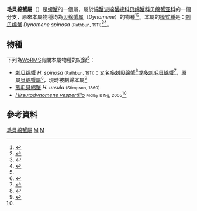 {{Automatic Taxobox
| taxon = Hirsutodynomene
| image = Hirsutodynomene spinosa (juv).JPG
| image_caption = 
| authority = McLay, 1999<ref name=WoRMS_391604 />
}}
'''毛貝綿蟹屬'''（{{lang|la|'''''Hirsutodynomene'''''}}）是[[螃蟹|螃蟹]]的一個屬，屬於[[綿蟹派|綿蟹派]][[綿蟹總科|綿蟹總科]][[贝绵蟹科|贝绵蟹科]][[贝绵蟹亚科|贝绵蟹亚科]]的一個分支，原來本屬物種均為[[贝绵蟹属|贝绵蟹属]]（''Dynomene''）的物種<ref name=WoRMS_204960>{{cite WoRMS |id=204960 |title=''Dynomene'' Desmarest, 1823 |accessdate=2015-09-26 |author1=Vanden Berghe, Edward |author2=Martinez, Olga |author3=Davie, Peter |date=2011-01-18 }}</ref><ref name=zootaxa>{{Zootaxa |2008|1850|1|26|last1=Guinot |first1=Danièle |date=2008-07-02 |title=A re-evaluation of the Dynomenidae Ortmann, 1892 (Crustacea, Decapoda, Brachyura, Podotremata), with the recognition of four subfamilies }}</ref>。本屬的[[模式種|模式種]]是：[[刺贝绵蟹|刺贝绵蟹]] ''Dynomene spinosa'' <small>(Rathbun, 1911)</small><ref name=WoRMS_391604>{{cite WoRMS |id=391604 |title=''Hirsutodynomene'' McLay, 1999  |accessdate=2015-09-26 |author1=Davie, Peter |date=2011-01-19 }}</ref><ref name=WoRMS_440134>{{cite WoRMS |id=440134 |title=''Hirsutodynomene spinosa'' (Rathbun, 1911) |accessdate=2015-09-26 |author1=Davie, Peter |date=2009-12-17 }}</ref>。

==物種==
下列為[[WoRMS|WoRMS]]有關本屬物種的紀錄<ref name=WoRMS_391604 />：
* [[刺贝绵蟹|刺贝绵蟹]] ''H. spinosa'' <small>(Rathbun, 1911)</small>：又名[[多刺贝绵蟹|多刺贝绵蟹]]<ref name=westsand>{{cite journal |volume=第17集 |journal=[[海洋科学集刊|海洋科学集刊]] (STUDIA MARINA SINICA) |date=1980-12 |url=http://decapoda.nhm.org/pdfs/32251/32251.pdf |title=西沙群島蟹類研究II |author=[[陈惠莲|陈惠莲]]（[[中國科學院海洋研究所|中國科學院海洋研究所]]） |language=zh-hans |pages=118-119 |access-date=2015-09-28 |archive-date=2015-09-26 |archive-url=https://web.archive.org/web/20150926081205/http://decapoda.nhm.org/pdfs/32251/32251.pdf |dead-url=no }}</ref>或[[多刺毛貝綿蟹|多刺毛貝綿蟹]]<ref name=TaiBNET_416691>{{TaiBNET |ID=416691 |binomial=Hirsutodynomene spinosa |taxon=多刺毛貝綿蟹 |accessdate=2012-11-15 }}</ref>，原屬[[貝綿蟹屬|貝綿蟹屬]]<ref name='id11438'>{{cite web| url =http://www.bioinfo.cn/db05/BjdwSpecies.php?action=view&id=11438| title =刺贝绵蟹| work =《中国动物物种编目数据库》| publisher =中国科学院微生物研究所| author =中国科学院动物研究所| accessdate =2009-04-28| archive-date =2016-03-05| archive-url =https://web.archive.org/web/20160305052810/http://www.bioinfo.cn/db05/BjdwSpecies.php?action=view&id=11438| dead-url =yes}}</ref>，現時被劃歸本屬<ref name=WoRMS_440134>{{cite WoRMS |id=440134 |title=''Hirsutodynomene spinosa'' (Rathbun, 1911) |accessdate=2015-09-26 |author1=Davie, Peter |date=2009-12-17 }}</ref>
* [[熊毛貝綿蟹|熊毛貝綿蟹]] ''H. ursula'' <small>(Stimpson, 1860)</small>
* ''[[Hirsutodynomene_vespertilio|Hirsutodynomene vespertilio]]'' <small>Mclay & Ng, 2005</small><ref name=zootaxa />

== 參考資料 ==
{{reflist}}
{{taxonbar}}

[[Category:毛貝綿蟹屬|]]
[[Category:_贝绵蟹科|M]]
[[Category:_1999年描述的分类群|M]]